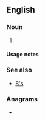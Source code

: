 {{also|.bs|b's|B's|bs|Bs|BS|B.S.|B. S.|␈|฿s|฿'s}}
==English==

===Noun===
{{head|en|noun plural form|head=[[b]][['s]]}}

# {{plural of|b|lang=en}}

====Usage notes====
{{U:en:plurals of letters}}

===See also===
* [[B's]]

===Anagrams===
* {{anagrams|en|SB|s/b|sb}}